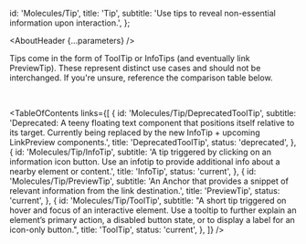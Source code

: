 


  id: 'Molecules/Tip',
  title: 'Tip',
  subtitle:
    'Use tips to reveal non-essential information upon interaction.',
};

<Meta title="Molecules/Tip/About" />

<AboutHeader {...parameters} />

Tips come in the form of ToolTip or InfoTips (and eventually link PreviewTip). These represent distinct use cases and should not be interchanged. If you're unsure, reference the comparison table below.

<TipTable />
<br />

<TableOfContents
  links={[
    {
      id: 'Molecules/Tip/DeprecatedToolTip',
      subtitle: 'Deprecated: A teeny floating text component that positions itself relative to its target. Currently being replaced by the new InfoTip + upcoming LinkPreview components.',
      title: 'DeprecatedToolTip',
      status: 'deprecated',
    },
    {
      id: 'Molecules/Tip/InfoTip',
      subtitle: 'A tip triggered by clicking on an information icon button. Use an infotip to provide additional info about a nearby element or content.',
      title: 'InfoTip',
      status: 'current',
    },
    {
      id: 'Molecules/Tip/PreviewTip',
      subtitle: 'An Anchor that provides a snippet of relevant information from the link destination.',
      title: 'PreviewTip',
      status: 'current',
    },
    {
      id: 'Molecules/Tip/ToolTip',
      subtitle: "A short tip triggered on hover and focus of an interactive element. Use a tooltip to further explain an element’s primary action, a disabled button state, or to display a label for an icon-only button.",
      title: 'ToolTip',
      status: 'current',
    },
  ]}
/>



